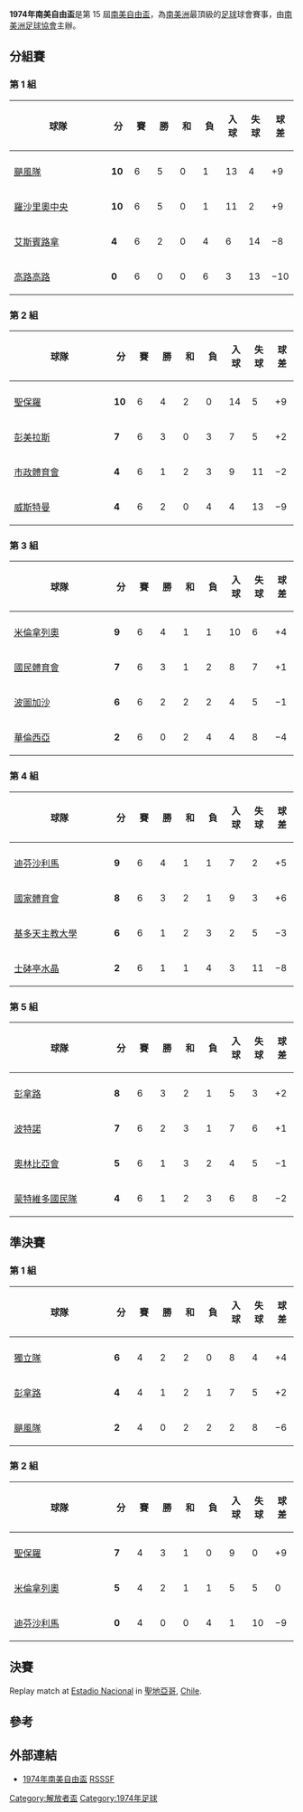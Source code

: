 {{Infobox 國際足球賽事賽季
| tourney_name          = 南美自由盃
| year                  = 1974
| other_titles          = 1974 Copa Libertadores de América
| image                 = 
| size                  = 
| caption               = 
| edition               = 15
| defending_champ_other = {{flagicon|ARG}} [[獨立競技俱樂部|獨立隊]]
| dates                 = 1974年2月5日–10月19日
| num_teams             = 21 隊
| associations          = 10
| champion_other        = {{flagicon|ARG}} [[獨立競技俱樂部|獨立隊]]
| count                 = 5
| second_other          = {{flagicon|BRA}} [[聖保羅足球會|聖保羅]]
| matches               = 76
| goals                 = 180
| attendance            = 
| top_scorer            = 
| player                = 
| prevseason            = [[1973年南美自由盃|1973]]
| nextseason            = [[1975年南美自由盃|1975]]
}}

'''1974年南美自由盃'''是第 15 屆[[南美自由盃|南美自由盃]]，為[[南美洲|南美洲]]最頂級的[[足球|足球]]球會賽事，由[[南美洲足球協會|南美洲足球協會]]主辦。

==分組賽==
===第 1 組===
{| class="wikitable" style="text-align: center;"
|-
!width="165"|球隊
!width="25"|分
!width="25"|賽
!width="25"|勝
!width="25"|和
!width="25"|負
!width="25"|入球
!width="25"|失球
!width="25"|球差
|- 
|- align=center bgcolor=#CCFFCC
|style="text-align:left;"|{{flagicon|ARG}} [[颶風競技俱樂部|颶風隊]]
|'''10'''||6||5||0||1||13||4||+9
|- 
|style="text-align:left;"|{{flagicon|ARG}} [[羅薩里奧中央|羅沙里奧中央]]
|'''10'''||6||5||0||1||11||2||+9
|- 
|style="text-align:left;"|{{flagicon|CHI}} [[艾斯潘諾拉聯合體育俱樂部|艾斯賓路拿]]
|'''4'''||6||2||0||4||6||14||−8
|- 
|style="text-align:left;"|{{flagicon|CHI}} [[科洛科洛競技俱樂部|高路高路]]
|'''0'''||6||0||0||6||3||13||−10
|}

===第 2 組===
{| class="wikitable" style="text-align: center;"
|-
!width="165"|球隊
!width="25"|分
!width="25"|賽
!width="25"|勝
!width="25"|和
!width="25"|負
!width="25"|入球
!width="25"|失球
!width="25"|球差
|- 
|- align=center bgcolor=#CCFFCC
|style="text-align:left;"|{{flagicon|BRA}} [[聖保羅足球會|聖保羅]]
|'''10'''||6||4||2||0||14||5||+9
|- 
|style="text-align:left;"|{{flagicon|BRA}} [[彭美拉斯足球會|彭美拉斯]]
|'''7'''||6||3||0||3||7||5||+2
|- 
|style="text-align:left;"|{{flagicon|BOL}} [[拉巴斯市政體育會|市政體育會]]
|'''4'''||6||1||2||3||9||11||−2
|- 
|style="text-align:left;"|{{flagicon|BOL}} [[喬治維爾斯特爾曼俱樂部|威斯特曼]]
|'''4'''||6||2||0||4||4||13||−9
|}

===第 3 組===
{| class="wikitable" style="text-align: center;"
|-
!width="165"|球隊
!width="25"|分
!width="25"|賽
!width="25"|勝
!width="25"|和
!width="25"|負
!width="25"|入球
!width="25"|失球
!width="25"|球差
|- 
|- align=center bgcolor=#CCFFCC
|style="text-align:left;"|{{flagicon|COL}} [[百萬富翁足球俱樂部|米倫拿列奧]]
|'''9'''||6||4||1||1||10||6||+4
|- 
|style="text-align:left;"|{{flagicon|COL}} [[民族競技|國民體育會]]
|'''7'''||6||3||1||2||8||7||+1
|- 
|style="text-align:left;"|{{flagicon|VEN}} [[波圖加沙足球會|波圖加沙]]
|'''6'''||6||2||2||2||4||5||−1
|- 
|style="text-align:left;"|{{flagicon|VEN}} [[卡拉保保足球會|華倫西亞]]
|'''2'''||6||0||2||4||4||8||−4
|}

===第 4 組===
{| class="wikitable" style="text-align: center;"
|-
!width="165"|球隊
!width="25"|分
!width="25"|賽
!width="25"|勝
!width="25"|和
!width="25"|負
!width="25"|入球
!width="25"|失球
!width="25"|球差
|- 
|- align=center bgcolor=#CCFFCC
|style="text-align:left;"|{{flagicon|PER}} [[迪芬沙利馬|迪芬沙利馬]]
|'''9'''||6||4||1||1||7||2||+5
|- 
|style="text-align:left;"|{{flagicon|ECU}} [[國家體育會|國家體育會]]
|'''8'''||6||3||2||1||9||3||+6
|- 
|style="text-align:left;"|{{flagicon|ECU}} [[厄瓜多爾天主教大學|基多天主教大學]]
|'''6'''||6||1||2||3||2||5||−3
|- 
|style="text-align:left;"|{{flagicon|PER}} [[士砵亭水晶|士砵亭水晶]]
|'''2'''||6||1||1||4||3||11||−8
|}

===第 5 組===
{| class="wikitable" style="text-align: center;"
|-
!width="165"|球隊
!width="25"|分
!width="25"|賽
!width="25"|勝
!width="25"|和
!width="25"|負
!width="25"|入球
!width="25"|失球
!width="25"|球差
|- 
|- align=center bgcolor=#CCFFCC
|style="text-align:left;"|{{flagicon|URU}} [[佩那羅爾足球俱樂部|彭拿路]]
|'''8'''||6||3||2||1||5||3||+2
|- 
|style="text-align:left;"|{{flagicon|PAR}} [[波特諾山丘|波特諾]]
|'''7'''||6||2||3||1||7||6||+1
|- 
|style="text-align:left;"|{{flagicon|PAR}} [[奥林匹亞俱樂部|奧林比亞會]]
|'''5'''||6||1||3||2||4||5||−1
|- 
|style="text-align:left;"|{{flagicon|URU}} [[民族足球俱樂部|蒙特維多國民隊]]
|'''4'''||6||1||2||3||6||8||−2
|}

==準決賽==
===第 1 組===
{| class="wikitable" style="text-align: center;"
|-
!width="165"|球隊
!width="25"|分
!width="25"|賽
!width="25"|勝
!width="25"|和
!width="25"|負
!width="25"|入球
!width="25"|失球
!width="25"|球差
|- 
|- align=center bgcolor=#CCFFCC
|style="text-align:left;"|{{flagicon|ARG}} [[獨立競技俱樂部|獨立隊]]
|'''6'''||4||2||2||0||8||4||+4
|- 
|style="text-align:left;"|{{flagicon|URU}} [[佩那羅爾足球俱樂部|彭拿路]]
|'''4'''||4||1||2||1||7||5||+2
|- 
|style="text-align:left;"|{{flagicon|ARG}} [[颶風競技俱樂部|颶風隊]]
|'''2'''||4||0||2||2||2||8||−6
|}

===第 2 組===
{| class="wikitable" style="text-align: center;"
|-
!width="165"|球隊
!width="25"|分
!width="25"|賽
!width="25"|勝
!width="25"|和
!width="25"|負
!width="25"|入球
!width="25"|失球
!width="25"|球差
|- 
|- align=center bgcolor=#CCFFCC
|style="text-align:left;"|{{flagicon|BRA}} [[聖保羅足球會|聖保羅]]
|'''7'''||4||3||1||0||9||0||+9
|- 
|style="text-align:left;"|{{flagicon|COL}} [[百萬富翁足球俱樂部|米倫拿列奧]]
|'''5'''||4||2||1||1||5||5||0
|- 
|style="text-align:left;"|{{flagicon|PER}} [[迪芬沙利馬|迪芬沙利馬]]
|'''0'''||4||0||0||4||1||10||−9
|}

==決賽==
{{footballbox| 	 
team1 = [[聖保羅足球會|聖保羅]] {{flagicon|BRA}}| 	
score = 2–1| 	 
team2= {{flagicon|ARG}} [[獨立競技俱樂部|獨立隊]]|	 
date= 1974年10月12日 | 	 
stadium = [[Estadio_do_Pacaembu|Estadio do Pacaembu]], [[聖保羅_(巴西)|聖保羅]]|
referee = Pérez ([[Perú|Perú]])| 	 	 
attendance = 51.000| 
goals1 = [[Pedro_Rocha|Rocha]] 48'<br />[[Sebastião_Miranda_da_Silva_Filho|Mirandinha]] 50'|
goals2 = [[Saggioratto|Saggioratto]] 28'}}

{{footballbox| 	 
team1 = [[獨立競技俱樂部|獨立隊]] {{flagicon|ARG}}|
score = 2–0| 
team2 = {{flagicon|BRA}} [[聖保羅足球會|聖保羅]]| 	
date= 1974年10月16日| 	 
stadium = [[Estadio_Libertadores_de_América|Estadio Libertadores de América]], [[阿韋利亞內達_(阿根廷)|阿韋利亞內達]]|
referee = Barreto ([[Uruguay|Uruguay]])| 	 
attendance = 55.000| 
goals1 = [[Ricardo_Enrique_Bochini|Bochini]] 34'<br />[[Balbuena|Balbuena]] 48'}} 

Replay match at [[Estadio_Nacional_de_Chile|Estadio Nacional]] in [[聖地亞哥-德智利|聖地亞哥]], [[Chile|Chile]].

{{footballbox| 	 
team1 = [[獨立競技俱樂部|獨立隊]] {{flagicon|ARG}}|
score = 1–0| 
team2 = {{flagicon|BRA}} [[聖保羅足球會|聖保羅]]| 	
date = 1974年10月19日| 	 
stadium = [[Estadio_Nacional_de_Chile|Estadio Nacional]], [[聖地亞哥-德智利|聖地亞哥]]|
attendance = 60.000| 
goals1 = [[Ricardo_Pavoni|Pavoni]] 37'}}

==參考==
{{reflist}}

==外部連結==
*[http://rsssf.com/sacups/copa74.html 1974年南美自由盃]{{Wayback|url=http://rsssf.com/sacups/copa74.html |date=20200221165115 }} [[RSSSF|RSSSF]]

{{歷屆南美解放者盃}}

[[Category:解放者盃|Category:解放者盃]]
[[Category:1974年足球|Category:1974年足球]]